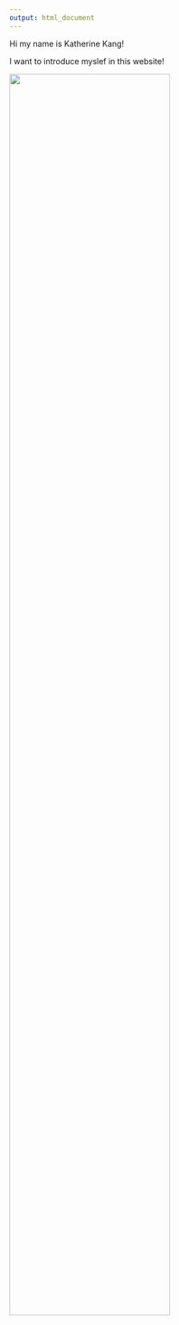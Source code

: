 ```yaml
---
output: html_document
---
```


Hi my name is Katherine Kang!

I want to introduce myslef in this website!

<img src="image/image.jpg" style="width:75%">